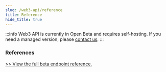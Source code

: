 ```yaml
---
slug: /web3-api/reference
title: Reference
hide_title: true
---
```


:::info
Web3 API is currently in Open Beta and requires self-hosting. If you need a managed version, please [contact us](https://thirdweb.com/contact-us).
:::

### References

[>> View the full beta endpoint reference.](https://redocly.github.io/redoc/?url=https://demo.web3api.thirdweb.com/json#tag/Admin-Wallet/operation/adminWalletBalance)
